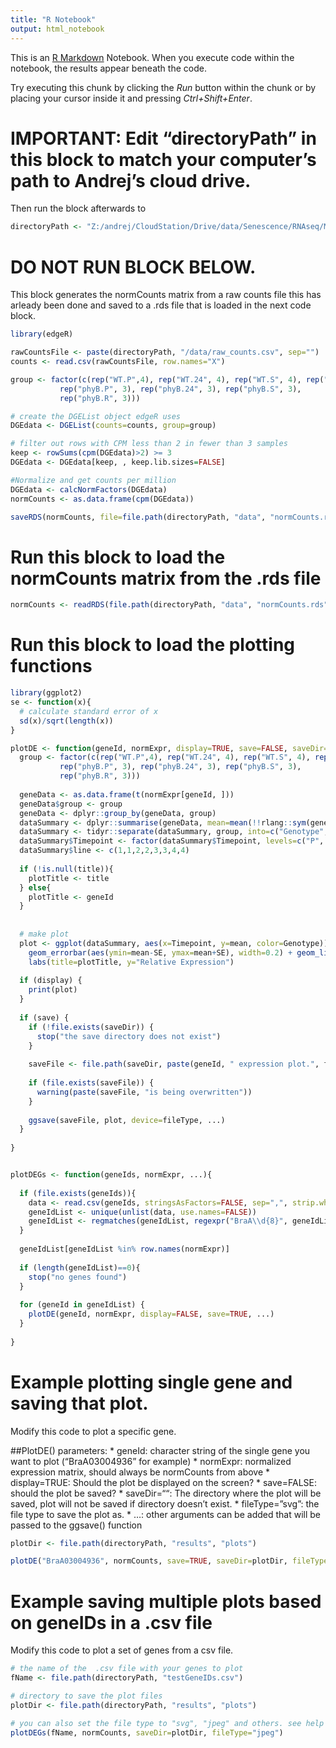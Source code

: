 ```yaml
---
title: "R Notebook"
output: html_notebook
---
```


This is an [R Markdown](http://rmarkdown.rstudio.com) Notebook. When you execute code within the notebook, the results appear beneath the code. 

Try executing this chunk by clicking the *Run* button within the chunk or by placing your cursor inside it and pressing *Ctrl+Shift+Enter*. 

# IMPORTANT: Edit "directoryPath" in this block to match your computer's path to Andrej's cloud drive.

Then run the block afterwards to 

```r
directoryPath <- "Z:/andrej/CloudStation/Drive/data/Senescence/RNAseq/Morgans R analysis"

```


# DO NOT RUN BLOCK BELOW. 

This block generates the normCounts matrix from a raw counts file this has 
arleady been done and saved to a .rds file that is loaded in the next code block.

```r
library(edgeR)

rawCountsFile <- paste(directoryPath, "/data/raw_counts.csv", sep="")
counts <- read.csv(rawCountsFile, row.names="X")

group <- factor(c(rep("WT.P",4), rep("WT.24", 4), rep("WT.S", 4), rep("WT.R", 4),
           rep("phyB.P", 3), rep("phyB.24", 3), rep("phyB.S", 3), 
           rep("phyB.R", 3)))

# create the DGEList object edgeR uses
DGEdata <- DGEList(counts=counts, group=group)

# filter out rows with CPM less than 2 in fewer than 3 samples
keep <- rowSums(cpm(DGEdata)>2) >= 3
DGEdata <- DGEdata[keep, , keep.lib.sizes=FALSE]

#Normalize and get counts per million
DGEdata <- calcNormFactors(DGEdata)
normCounts <- as.data.frame(cpm(DGEdata))

saveRDS(normCounts, file=file.path(directoryPath, "data", "normCounts.rds"))

```


# Run this block to load the normCounts matrix from the .rds file

```r
normCounts <- readRDS(file.path(directoryPath, "data", "normCounts.rds"))
```

# Run this block to load the plotting functions

```r

library(ggplot2)
se <- function(x){
  # calculate standard error of x
  sd(x)/sqrt(length(x))
} 

plotDE <- function(geneId, normExpr, display=TRUE, save=FALSE, saveDir="", fileType="svg", title=NULL, ...){
  group <- factor(c(rep("WT.P",4), rep("WT.24", 4), rep("WT.S", 4), rep("WT.R", 4),
           rep("phyB.P", 3), rep("phyB.24", 3), rep("phyB.S", 3), 
           rep("phyB.R", 3)))
  
  geneData <- as.data.frame(t(normExpr[geneId, ]))
  geneData$group <- group
  geneData <- dplyr::group_by(geneData, group)
  dataSummary <- dplyr::summarise(geneData, mean=mean(!!rlang::sym(geneId)), SE=se(!!rlang::sym(geneId)))
  dataSummary <- tidyr::separate(dataSummary, group, into=c("Genotype", "Timepoint"), sep="[.]", remove=FALSE)
  dataSummary$Timepoint <- factor(dataSummary$Timepoint, levels=c("P", "24", "S", "R"))
  dataSummary$line <- c(1,1,2,2,3,3,4,4)
  
  if (!is.null(title)){
    plotTitle <- title
  } else{
    plotTitle <- geneId
  }
  
  
  # make plot
  plot <- ggplot(dataSummary, aes(x=Timepoint, y=mean, color=Genotype)) + geom_point(size=2) + 
    geom_errorbar(aes(ymin=mean-SE, ymax=mean+SE), width=0.2) + geom_line(aes(group=line)) + 
    labs(title=plotTitle, y="Relative Expression")
  
  if (display) {
    print(plot)
  }
  
  if (save) {
    if (!file.exists(saveDir)) {
      stop("the save directory does not exist")
    }
    
    saveFile <- file.path(saveDir, paste(geneId, " expression plot.", fileType, sep=""))
    
    if (file.exists(saveFile)) {
      warning(paste(saveFile, "is being overwritten"))
    }
    
    ggsave(saveFile, plot, device=fileType, ...)
  }
  
}


plotDEGs <- function(geneIds, normExpr, ...){
  
  if (file.exists(geneIds)){
    data <- read.csv(geneIds, stringsAsFactors=FALSE, sep=",", strip.white=TRUE, header=FALSE)
    geneIdList <- unique(unlist(data, use.names=FALSE))
    geneIdList <- regmatches(geneIdList, regexpr("BraA\\d{8}", geneIdList))    
  } 
  
  geneIdList[geneIdList %in% row.names(normExpr)]  
    
  if (length(geneIdList)==0){
    stop("no genes found")
  }
  
  for (geneId in geneIdList) {
    plotDE(geneId, normExpr, display=FALSE, save=TRUE, ...)
  }
  
}

```


# Example plotting single gene and saving that plot.

Modify this code to plot a specific gene.

##PlotDE() parameters:
* geneId: character string of the single gene you want to plot ("BraA03004936" for example)
* normExpr: normalized expression matrix, should always be normCounts from above
* display=TRUE: Should the plot be displayed on the screen?
* save=FALSE: should the plot be saved?
* saveDir="":  The directory where the plot will be saved, plot will not be saved if directory doesn't exist.
* fileType="svg": the file type to save the plot as. 
* ...: other arguments can be added that will be passed to the ggsave() function

```r
plotDir <- file.path(directoryPath, "results", "plots")

plotDE("BraA03004936", normCounts, save=TRUE, saveDir=plotDir, fileType="jpeg")

```



# Example saving multiple plots based on geneIDs in a .csv file

Modify this code to plot a set of genes from a csv file. 

```r
# the name of the  .csv file with your genes to plot
fName <- file.path(directoryPath, "testGeneIDs.csv")

# directory to save the plot files
plotDir <- file.path(directoryPath, "results", "plots")

# you can also set the file type to "svg", "jpeg" and others. see help page for ggsave.
plotDEGs(fName, normCounts, saveDir=plotDir, fileType="jpeg")

```


